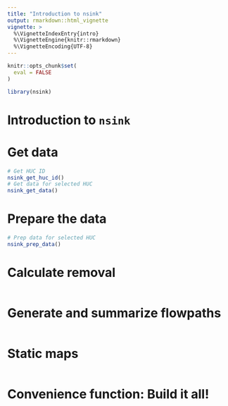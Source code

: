 ```yaml
---
title: "Introduction to nsink"
output: rmarkdown::html_vignette
vignette: >
  %\VignetteIndexEntry{intro}
  %\VignetteEngine{knitr::rmarkdown}
  %\VignetteEncoding{UTF-8}
---
```


```r
knitr::opts_chunk$set(
  eval = FALSE
)
```

```r
library(nsink)
```

# Introduction to `nsink`


# Get data

```r
# Get HUC ID
nsink_get_huc_id()
# Get data for selected HUC
nsink_get_data()

```

# Prepare the data

```r
# Prep data for selected HUC
nsink_prep_data()

```

# Calculate removal

```r
```

# Generate and summarize flowpaths

```r
```

# Static maps

```r
```

# Convenience function: Build it all!

```r
```
